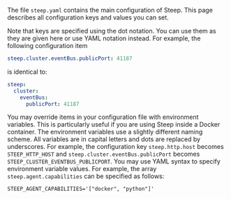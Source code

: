 The file `steep.yaml` contains the main configuration of Steep. This page
describes all configuration keys and values you can set.

Note that keys are specified using the dot notation. You can use them as
they are given here or use YAML notation instead. For example, the following
configuration item

```yaml
steep.cluster.eventBus.publicPort: 41187
```

is identical to:

```yaml
steep:
  cluster:
    eventBus:
      publicPort: 41187
```

You may override items in your configuration file with environment variables.
This is particularly useful if you are using Steep inside a Docker container.
The environment variables use a slightly different naming scheme. All variables
are in capital letters and dots are replaced by underscores. For example,
the configuration key `steep.http.host` becomes `STEEP_HTTP_HOST` and
`steep.cluster.eventBus.publicPort` becomes `STEEP_CLUSTER_EVENTBUS_PUBLICPORT`.
You may use YAML syntax to specify environment variable values. For example,
the array `steep.agent.capabilities` can be specified as follows:

```shell
STEEP_AGENT_CAPABILITIES='["docker", "python"]'
```
